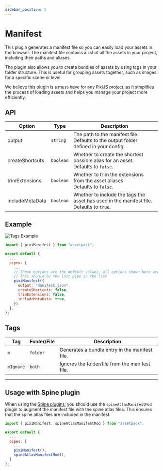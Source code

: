 ```yaml
---
sidebar_position: 5
---
```


# Manifest

This plugin generates a manifest file so you can easily load your assets in the browser. The manifest file contains a list of all the assets in your project, including their paths and aliases.

The plugin also allows you to create bundles of assets by using tags in your folder structure. This is useful for grouping assets together, such as images for a specific scene or level.

We believe this plugin is a must-have for any PixiJS project, as it simplifies the process of loading assets and helps you manage your project more efficiently.

## API

| Option          | Type      | Description                                                                                    |
| --------------- | --------- | ---------------------------------------------------------------------------------------------- |
| output          | `string`  | The path to the manifest file.<br />Defaults to the output folder defined in your config.      |
| createShortcuts | `boolean` | Whether to create the shortest possible alias for an asset.<br />Defaults to `false`.          |
| trimExtensions  | `boolean` | Whether to trim the extensions from the asset aliases. <br />Defaults to `false`.              |
| includeMetaData | `boolean` | Whether to include the tags the asset has used in the manifest file. <br />Defaults to `true`. |

## Example

<div style={{ display: 'flex', justifyContent: 'center', alignItems: 'center', paddingBottom: '24px' }}>
    <img
        src={'/assetpack/screenshots/manifest/manifest-tags.png'}
        alt="Tags Example"
        style={{
            borderRadius: '12px',
            boxShadow: '0 0 20px hsla(192, 84%, 40%, 0.5)',
        }}
    />
</div>

```js
import { pixiManifest } from "assetpack";

export default {
  ...
  pipes: {
    ...
    // These options are the default values, all options shown here are optional
    // This should be the last pipe in the list
    pixiManifest({
      output: "manifest.json",
      createShortcuts: false,
      trimExtensions: false,
      includeMetaData: true,
    })
  },
};
```

## Tags

| Tag       | Folder/File | Description                                     |
| --------- | ----------- | ----------------------------------------------- |
| `m`       | `folder`    | Generates a bundle entry in the manifest file.  |
| `mIgnore` | `both`      | Ignores the folder/file from the manifest file. |


---

## Usage with Spine plugin

When using the [Spine plugins](/docs/guide/pipes/spine), you should use the `spineAtlasManifestMod` plugin to augment the manifest file with the spine atlas files. This ensures that the spine atlas files are included in the manifest.

```js
import { pixiManifest, spineAtlasManifestMod } from "assetpack";

export default {
  ...
  pipes: [
    ...
    pixiManifest(),
    spineAtlasManifestMod(),
  ]
};
```
